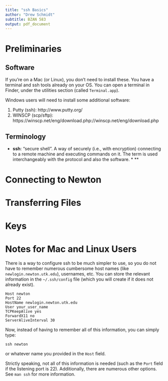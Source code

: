 ```yaml
---
title: "ssh Basics"
author: "Drew Schmidt"
subtitle: BZAN 583
output: pdf_document
---
```


# Preliminaries

## Software

If you're on a Mac (or Linux), you don't need to install these.  You have a terminal and ssh tools already on your OS.  You can open a terminal in Finder, under the utilities section (called `Terminal.app`).

Windows users will need to install some additional software:

1. Putty (ssh): http://www.putty.org/
2. WINSCP (scp/sftp): https://winscp.net/eng/download.php://winscp.net/eng/download.php



## Terminology

* **ssh**: "secure shell".  A way of securely (i.e., with encryption) connecting to a remote machine and executing commands on it.  The term is used interchangeably with the protocol and also the software.
* **


# Connecting to Newton


# Transferring Files



# Keys



# Notes for Mac and Linux Users

There is a way to configure ssh to be much simpler to use, so you do not have to remember numerous cumbersome host names (like `newlogin.newton.utk.edu`), usernames, etc.  You can store the relevant information in the `~/.ssh/config` file (which you will create if it does not already exist).

```
Host newton
Port 22
HostName newlogin.newton.utk.edu
User your_user_name
TCPKeepAlive yes
ForwardX11 no
ServerAliveInterval 30
```

Now, instead of having to remember all of this information, you can simply type:

```
ssh newton
```

or whatever name you provided in the `Host` field.

Strictly speaking, not all of this information is needed (such as the `Port` field if the listening port is 22).  Additionally, there are numerous other options.  See `man ssh` for more information.

